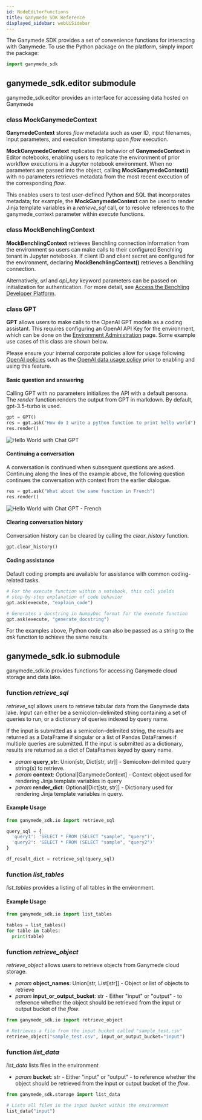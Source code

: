 ```yaml
---
id: NodeEditorFunctions
title: Ganymede SDK Reference
displayed_sidebar: webUiSidebar
---
```




The Ganymede SDK provides a set of convenience functions for interacting with Ganymede.  To use the Python package on the platform, simply import the package:

```python
import ganymede_sdk
```

## ganymede_sdk.editor submodule

ganymede_sdk.editor provides an interface for accessing data hosted on Ganymede

### class MockGanymedeContext

**GanymedeContext** stores _flow_ metadata such as user ID, input filenames, input parameters, and execution timestamp upon _flow_ execution.

**MockGanymedeContext** replicates the behavior of **GanymedeContext** in Editor notebooks, enabling users to replicate the environment of prior workflow executions in a Jupyter notebook environment.  When no parameters are passed into the object, calling **MockGanymedeContext()** with no parameters retrieves metadata from the most recent execution of the corresponding _flow_.

This enables users to test user-defined Python and SQL that incorporates metadata; for example, the **MockGanymedeContext** can be used to render Jinja template variables in a _retrieve_sql_ call, or to resolve references to the ganymede_context parameter within _execute_ functions.

### class MockBenchlingContext

**MockBenchlingContext** retrieves Benchling connection information from the environment so users can make calls to their configured Benchling tenant in Jupyter notebooks.  If client ID and client secret are configured for the environment, declaring **MockBenchlingContext()** retrieves a Benchling connection.

Alternatively, _url_ and _api_key_ keyword parameters can be passed on initialization for authentication.  For more detail, see [Access the Benchling Developer Platform](https://help.benchling.com/hc/en-us/articles/9714802977805-Access-the-Benchling-Developer-Platform).

### class GPT

**GPT** allows users to make calls to the OpenAI GPT models as a coding assistant.  This requires configuring an OpenAI API Key for the environment, which can be done on the [Environment Administration](./AdminControls.mdx) page. Some example use cases of this class are shown below.

Please ensure your internal corporate policies allow for usage following [OpenAI policies](https://openai.com/policies) such as the [OpenAI data usage policy](https://openai.com/policies/api-data-usage-policies) prior to enabling and using this feature.

#### Basic question and answering
Calling GPT with no parameters initializes the API with a default persona.  The _render_ function renders the output from GPT in markdown.  By default, gpt-3.5-turbo is used.

```python
gpt = GPT()
res = gpt.ask("How do I write a python function to print hello world")
res.render()
```

<img alt="Hello World with Chat GPT" src="https://ganymede-bio.mo.cloudinary.net/apiServer/HelloWorldEnglish_20230405.png"/>

#### Continuing a conversation
A conversation is continued when subsequent questions are asked.  Continuing along the lines of the example above, the following question continues the conversation with context from the earlier dialogue.

```python
res = gpt.ask("What about the same function in French")
res.render()
```

<img alt="Hello World with Chat GPT - French" src="https://ganymede-bio.mo.cloudinary.net/apiServer/HelloWorldFrench_20230405.png"/>

#### Clearing conversation history
Conversation history can be cleared by calling the _clear_history_ function.

```python
gpt.clear_history()
```

#### Coding assistance
Default coding prompts are available for assistance with common coding-related tasks.

```python
# For the execute function within a notebook, this call yields 
# step-by-step explanation of code behavior
gpt.ask(execute, "explain_code")

# Generates a docstring in NumpyDoc format for the execute function
gpt.ask(execute, "generate_docstring")
```

For the examples above, Python code can also be passed as a string to the _ask_ function to achieve the same results.

## ganymede_sdk.io submodule

ganymede_sdk.io provides functions for accessing Ganymede cloud storage and data lake.

### function _retrieve_sql_

_retrieve_sql_ allows users to retrieve tabular data from the Ganymede data lake.  Input can either be a semicolon-delimited string containing a set of queries to run, or a dictionary of queries indexed by query name.

If the input is submitted as a semicolon-delimited string, the results are returned as a DataFrame if singular or a list of Pandas DataFrames if multiple queries are submitted.  If the input is submitted as a dictionary, results are returned as a dict of DataFrames keyed by query name.

- _param_ **query_str**: Union[str, Dict[str, str]] - Semicolon-delimited query string(s) to retrieve.
- _param_ **context**: Optional[GanymedeContext] - Context object used for rendering Jinja template variables in query
- _param_ **render_dict**: Optional[Dict[str, str]] - Dictionary used for rendering Jinja template variables in query.

#### Example Usage
```python
from ganymede_sdk.io import retrieve_sql

query_sql = {
  'query1': 'SELECT * FROM (SELECT "sample", "query")',
  'query2': 'SELECT * FROM (SELECT "sample", "query2")'
}

df_result_dict = retrieve_sql(query_sql)
```

### function _list_tables_

_list_tables_ provides a listing of all tables in the environment.

#### Example Usage
```python
from ganymede_sdk.io import list_tables

tables = list_tables()
for table in tables:
  print(table)
```

### function _retrieve_object_

_retrieve_object_ allows users to retrieve objects from Ganymede cloud storage.  

- _param_ **object_names**: Union[str, List[str]] - Object or list of objects to retrieve
- _param_ **input_or_output_bucket**: str - Either "input" or "output" - to reference whether the object should be retrieved from the input or output bucket of the _flow_.

```python
from ganymede_sdk.io import retrieve_object

# Retrieves a file from the input bucket called "sample_test.csv"
retrieve_object("sample_test.csv", input_or_output_bucket="input")
```

### function _list_data_

_list_data_ lists files in the environment

- _param_ **bucket**: str - Either "input" or "output" - to reference whether the object should be retrieved from the input or output bucket of the _flow_.

```python
from ganymede_sdk.storage import list_data

# Lists all files in the input bucket within the environment
list_data("input")
````